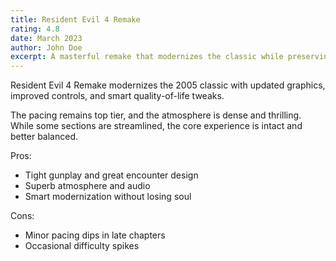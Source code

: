 ```yaml
---
title: Resident Evil 4 Remake
rating: 4.8
date: March 2023
author: John Doe
excerpt: A masterful remake that modernizes the classic while preserving its essence.
---
```


Resident Evil 4 Remake modernizes the 2005 classic with updated graphics, improved controls, and smart quality-of-life tweaks.

The pacing remains top tier, and the atmosphere is dense and thrilling. While some sections are streamlined, the core experience is intact and better balanced.

Pros:

- Tight gunplay and great encounter design
- Superb atmosphere and audio
- Smart modernization without losing soul

Cons:

- Minor pacing dips in late chapters
- Occasional difficulty spikes 